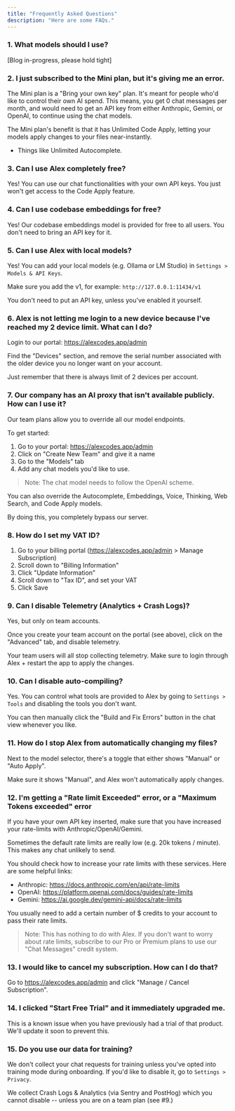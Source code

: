 ```yaml
---
title: "Frequently Asked Questions"
description: "Here are some FAQs."
---
```


### 1. What models should I use?

[Blog in-progress, please hold tight]

### 2. I just subscribed to the Mini plan, but it's giving me an error.

The Mini plan is a "Bring your own key" plan. It's meant for people who'd like to control their own AI spend. This means, you get 0 chat messages per month, and would need to get an API key from either Anthropic, Gemini, or OpenAI, to continue using the chat models.

The Mini plan's benefit is that it has Unlimited Code Apply, letting your models apply changes to your files near-instantly.

+ Things like Unlimited Autocomplete.

### 3. Can I use Alex completely free?

Yes! You can use our chat functionalities with your own API keys. You just won't get access to the Code Apply feature.

### 4. Can I use codebase embeddings for free?

Yes! Our codebase embeddings model is provided for free to all users. You don't need to bring an API key for it.

### 5. Can I use Alex with local models?

Yes! You can add your local models (e.g. Ollama or LM Studio) in `Settings > Models & API Keys`.

Make sure you add the v1, for example: `http://127.0.0.1:11434/v1`

You don't need to put an API key, unless you've enabled it yourself.

### 6. Alex is not letting me login to a new device because I've reached my 2 device limit. What can I do?

Login to our portal: https://alexcodes.app/admin

Find the "Devices" section, and remove the serial number associated with the older device you no longer want on your account.

Just remember that there is always limit of 2 devices per account.

### 7. Our company has an AI proxy that isn't available publicly. How can I use it?

Our team plans allow you to override all our model endpoints.

To get started:

1. Go to your portal: https://alexcodes.app/admin
2. Click on "Create New Team" and give it a name
3. Go to the "Models" tab
4. Add any chat models you'd like to use.

> Note: The chat model needs to follow the OpenAI scheme.

You can also override the Autocomplete, Embeddings, Voice, Thinking, Web Search, and Code Apply models.

By doing this, you completely bypass our server.

### 8. How do I set my VAT ID?

1. Go to your billing portal (https://alexcodes.app/admin > Manage Subscription)
2. Scroll down to "Billing Information"
3. Click "Update Information"
4. Scroll down to "Tax ID", and set your VAT
5. Click Save

### 9. Can I disable Telemetry (Analytics + Crash Logs)?

Yes, but only on team accounts.

Once you create your team account on the portal (see above), click on the "Advanced" tab, and disable telemetry.

Your team users will all stop collecting telemetry. Make sure to login through Alex + restart the app to apply the changes.

### 10. Can I disable auto-compiling?

Yes. You can control what tools are provided to Alex by going to `Settings > Tools` and disabling the tools you don't want.

You can then manually click the "Build and Fix Errors" button in the chat view whenever you like.

### 11. How do I stop Alex from automatically changing my files?

Next to the model selector, there's a toggle that either shows "Manual" or "Auto Apply".

Make sure it shows "Manual", and Alex won't automatically apply changes.

### 12. I'm getting a "Rate limit Exceeded" error, or a "Maximum Tokens exceeded" error

If you have your own API key inserted, make sure that you have increased your rate-limits with Anthropic/OpenAI/Gemini.

Sometimes the default rate limits are really low (e.g. 20k tokens / minute). This makes any chat unlikely to send.

You should check how to increase your rate limits with these services. Here are some helpful links:

- Anthropic: https://docs.anthropic.com/en/api/rate-limits
- OpenAI: https://platform.openai.com/docs/guides/rate-limits
- Gemini: https://ai.google.dev/gemini-api/docs/rate-limits

You usually need to add a certain number of $ credits to your account to pass their rate limits.

> Note: This has nothing to do with Alex. If you don't want to worry about rate limits, subscribe to our Pro or Premium plans to use our "Chat Messages" credit system.

### 13. I would like to cancel my subscription. How can I do that?

Go to https://alexcodes.app/admin and click "Manage / Cancel Subscription".

### 14. I clicked "Start Free Trial" and it immediately upgraded me.

This is a known issue when you have previously had a trial of that product. We'll update it soon to prevent this.

### 15. Do you use our data for training?

We don't collect your chat requests for training unless you've opted into training mode during onboarding. If you'd like to disable it, go to `Settings > Privacy`.

We collect Crash Logs & Analytics (via Sentry and PostHog) which you cannot disable -- unless you are on a team plan (see #9.)
